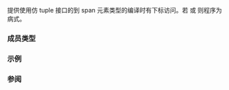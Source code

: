 {{cpp/title|tuple_element{{small|&lt;std::span&gt;}}}}
{{cpp/container/span/navbar}}
{{dcl begin}}
{{dcl header | span}}
{{dcl | since=c++20 |
template&lt; std::size_t I, class T, std::size_t N &gt;
struct tuple_element&lt;I, std::span&lt;T, N&gt; &gt;;
}}
{{dcl end}}

提供使用仿 tuple 接口的到 span 元素类型的编译时有下标访问。若 {{c|1=I &gt;= N}} 或 {{c|1=N == std::dynamic_extent}} 则程序为病式。

===成员类型===
{{dsc begin}}
{{dsc hitem |成员类型|定义}}
{{dsc | type |span 的元素类型，即 {{tt|T}} }}
{{dsc end}}

===示例===
{{example}}

===参阅===
{{dsc begin}}
{{dsc inc | cpp/utility/tuple/dsc tuple_element}}
{{dsc inc | cpp/utility/pair/dsc tuple_element}}
{{dsc inc | cpp/container/array/dsc tuple_element}}
{{dsc end}}

{{langlinks|en|ja}}